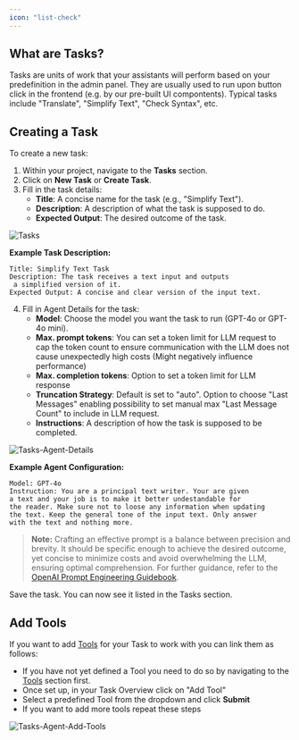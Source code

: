 ```yaml
---
icon: "list-check"
---
```


## **What are Tasks?**

Tasks are units of work that your assistants will perform based on your predefinition in the admin panel. 
They are usually used to run upon button click in the frontend (e.g. by our pre-built UI compontents).
Typical tasks include "Translate", "Simplify Text", "Check Syntax", etc.


## **Creating a Task**

To create a new task:

1. Within your project, navigate to the **Tasks** section.
2. Click on **New Task** or **Create Task**.
3. Fill in the task details:
   - **Title**: A concise name for the task (e.g., "Simplify Text").
   - **Description**: A description of what the task is supposed to do.
   - **Expected Output**: The desired outcome of the task.


<Frame>
  <img src="images/assistant-engine-tasks.png" alt="Tasks"/>
</Frame>


**Example Task Description:**

```plaintext
Title: Simplify Text Task
Description: The task receives a text input and outputs
 a simplified version of it.
Expected Output: A concise and clear version of the input text.
```


4. Fill in Agent Details for the task:
   - **Model**: Choose the model you want the task to run (GPT-4o or GPT-4o mini).
   - **Max. prompt tokens**: You can set a token limit for LLM request to cap the token count to ensure communication with the LLM does not cause unexpectedly high costs (Might negatively influence performance)
   - **Max. completion tokens**: Option to set a token limit for LLM response
   - **Truncation Strategy**: Default is set to "auto". Option to choose "Last Messages" enabling possibility to set manual max "Last Message Count" to include in LLM request.
   - **Instructions**: A description of how the task is supposed to be completed.

<Frame>
  <img src="images/assistant-engine-tasks-agent-details.png" alt="Tasks-Agent-Details"/>
</Frame>

**Example Agent Configuration:**

```plaintext
Model: GPT-4o
Instruction: You are a principal text writer. Your are given 
a text and your job is to make it better undestandable for 
the reader. Make sure not to loose any information when updating 
the text. Keep the general tone of the input text. Only answer 
with the text and nothing more.
```

> **Note:** Crafting an effective prompt is a balance between precision and brevity. It should be specific enough to achieve the desired outcome, yet concise to minimize costs and avoid overwhelming the LLM, ensuring optimal comprehension. For further guidance, refer to the [OpenAI Prompt Engineering Guidebook](https://platform.openai.com/docs/guides/prompt-engineering).

Save the task. You can now see it listed in the Tasks section.

## **Add Tools**

If you want to add [Tools](/docs/Tools) for your Task to work with you can link them as follows:

   - If you have not yet defined a Tool you need to do so by navigating to the [Tools](/docs/Tools) section first.
   - Once set up, in your Task Overview click on "Add Tool"
   - Select a predefined Tool from the dropdown and click **Submit**
   - If you want to add more tools repeat these steps

<Frame>
  <img src="images/assistant-engine-tasks-add-tool.png" alt="Tasks-Agent-Add-Tools"/>
</Frame>
